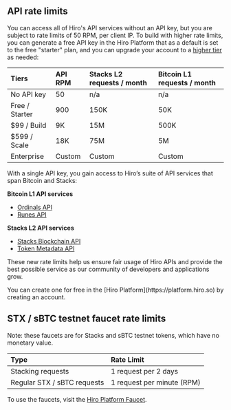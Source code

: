 ## API rate limits

You can access all of Hiro's API services without an API key, but you are subject to rate limits of 50 RPM, per client IP. To build with higher rate limits, you can generate a free API key in the Hiro Platform that as a default is set to the free "starter" plan, and you can upgrade your account to a [higher tier](https://www.hiro.so/pricing) as needed:

| Tiers          | API RPM | Stacks L2 requests / month | Bitcoin L1 requests / month |
|:---------------|:--------|:---------------------------|:----------------------------|
| No API key     | 50      | n/a                        | n/a                         |
| Free / Starter | 900     | 150K                       | 50K                         |
| $99 / Build    | 9K      | 15M                        | 500K                        |
| $599 / Scale   | 18K     | 75M                        | 5M                          |
| Enterprise     | Custom  | Custom                     | Custom                      |

With a single API key, you gain access to Hiro’s suite of API services that span Bitcoin and Stacks:

**Bitcoin L1 API services**

- [Ordinals API](/bitcoin/ordinals/api)
- [Runes API](/bitcoin/runes/api)

**Stacks L2 API services**

- [Stacks Blockchain API](/stacks/api)
- [Token Metadata API](/stacks/token-metadata-api)

These new rate limits help us ensure fair usage of Hiro APIs and provide the best possible service as our community of developers and applications grow.

<Callout title='Need an API key?'>
You can create one for free in the [Hiro Platform](https://platform.hiro.so) by creating an account.
</Callout>

## STX / sBTC testnet faucet rate limits

Note: these faucets are for Stacks and sBTC testnet tokens, which have no monetary value.

| Type                        | Rate Limit                  |
|:-----------------------------|:-----------------------------|
| Stacking requests           | 1 request per 2 days        |
| Regular STX / sBTC requests | 1 request per minute (RPM)     |

To use the faucets, visit the [Hiro Platform Faucet](https://platform.hiro.so/faucet).
